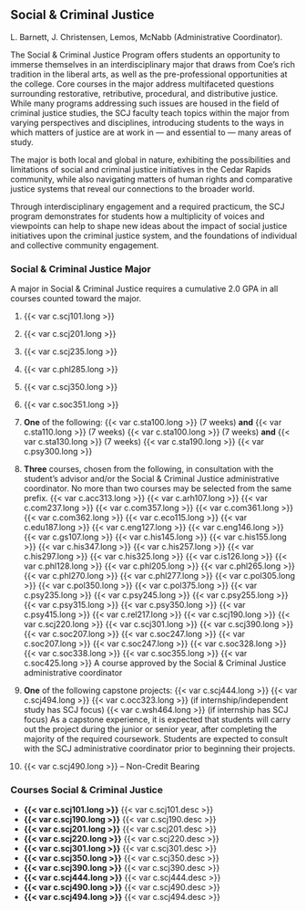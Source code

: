 ## Social & Criminal Justice
L. Barnett, J. Christensen, Lemos, McNabb (Administrative Coordinator).

The Social & Criminal Justice Program offers students an opportunity to immerse themselves in an interdisciplinary major that draws from Coe’s rich tradition in the liberal arts, as well as the pre-professional opportunities at the college. Core courses in the major address multifaceted questions surrounding restorative, retributive, procedural, and distributive justice. While many programs addressing such issues are housed in the field of criminal justice studies, the SCJ faculty teach topics within the major from varying perspectives and disciplines, introducing students to the ways in which matters of justice are at work in — and essential to — many areas of study.

The major is both local and global in nature, exhibiting the possibilities and limitations of social and criminal justice initiatives in the Cedar Rapids community, while also navigating matters of human rights and comparative justice systems that reveal our connections to the broader world.

Through interdisciplinary engagement and a required practicum, the SCJ program demonstrates for students how a multiplicity of voices and viewpoints can help to shape new ideas about the impact of social justice initiatives upon the criminal justice system, and the foundations of individual and collective community engagement.

### Social & Criminal Justice Major
A major in Social & Criminal Justice requires a cumulative 2.0 GPA in all courses counted toward the major.

1. {{< var c.scj101.long >}} 

2. {{< var c.scj201.long >}} 

3. {{< var c.scj235.long >}} 

4. {{< var c.phl285.long >}} 

5. {{< var c.scj350.long >}} 

6. {{< var c.soc351.long >}}
 
7. **One** of the following:
	{{< var c.sta100.long >}} (7 weeks) **and** {{< var c.sta110.long >}} (7 weeks)
	{{< var c.sta100.long >}} (7 weeks) **and** {{< var c.sta130.long >}} (7 weeks)
	{{< var c.sta190.long >}}
	{{< var c.psy300.long >}}

8. **Three** courses, chosen from the following, in consultation with the student’s advisor and/or the Social & Criminal Justice administrative coordinator. No more than two courses may be selected from the same prefix.
	{{< var c.acc313.long >}}
	{{< var c.arh107.long >}}
	{{< var c.com237.long >}}
	{{< var c.com357.long >}}
	{{< var c.com361.long >}}
	{{< var c.com362.long >}}
	{{< var c.eco115.long >}}
	{{< var c.edu187.long >}}
	{{< var c.eng127.long >}}
	{{< var c.eng146.long >}}
	{{< var c.gs107.long >}}
	{{< var c.his145.long >}}
	{{< var c.his155.long >}}
	{{< var c.his347.long >}}
	{{< var c.his257.long >}}
	{{< var c.his297.long >}}
	{{< var c.his325.long >}}
	{{< var c.is126.long >}}
	{{< var c.phl128.long >}}
	{{< var c.phl205.long >}}
	{{< var c.phl265.long >}}
	{{< var c.phl270.long >}}
	{{< var c.phl277.long >}}
	{{< var c.pol305.long >}}
	{{< var c.pol350.long >}}
	{{< var c.pol375.long >}}
	{{< var c.psy235.long >}}
	{{< var c.psy245.long >}}
	{{< var c.psy255.long >}}
	{{< var c.psy315.long >}}
	{{< var c.psy350.long >}}
	{{< var c.psy415.long >}}
	{{< var c.rel217.long >}}
	{{< var c.scj190.long >}}
	{{< var c.scj220.long >}}
	{{< var c.scj301.long >}}
	{{< var c.scj390.long >}}
	{{< var c.soc207.long >}}
	{{< var c.soc247.long >}}
	{{< var c.soc207.long >}}
	{{< var c.soc247.long >}}
	{{< var c.soc328.long >}}
	{{< var c.soc338.long >}}
	{{< var c.soc355.long >}}
	{{< var c.soc425.long >}}
	A course approved by the Social & Criminal Justice administrative coordinator

9. **One** of the following capstone projects:
	{{< var c.scj444.long >}}
	{{< var c.scj494.long >}}
	{{< var c.occ323.long >}} (if internship/independent study has SCJ focus)
	{{< var c.wsh464.long >}} (if internship has SCJ focus)
	As a capstone experience, it is expected that students will carry out the project during the junior or senior year, after completing the majority of the required coursework. Students are expected to consult with the SCJ administrative coordinator prior to beginning their projects. 

10. {{< var c.scj490.long >}} -- Non-Credit Bearing

### Courses Social & Criminal Justice

- **{{< var c.scj101.long >}}**
  {{< var c.scj101.desc >}}  
- **{{< var c.scj190.long >}}**
  {{< var c.scj190.desc >}}
- **{{< var c.scj201.long >}}**
  {{< var c.scj201.desc >}}  
- **{{< var c.scj220.long >}}**
  {{< var c.scj220.desc >}}
- **{{< var c.scj301.long >}}**
  {{< var c.scj301.desc >}}  
- **{{< var c.scj350.long >}}**
  {{< var c.scj350.desc >}}
- **{{< var c.scj390.long >}}**
  {{< var c.scj390.desc >}}  
- **{{< var c.scj444.long >}}**
  {{< var c.scj444.desc >}}
- **{{< var c.scj490.long >}}**
  {{< var c.scj490.desc >}}
- **{{< var c.scj494.long >}}**
  {{< var c.scj494.desc >}}  